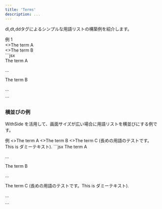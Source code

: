 ```yaml
---
title: 'Terms'
description: ...
---
```



dl,dt,ddタグによるシンプルな用語リストの構築例を紹介します。


<Preview>
	<PreviewTitle>例 1</PreviewTitle>
	<PreviewArea p='30'>
		<Stack tag='dl' g='40'>
			<div>
				<Text tag='dt' fw='bold' bd='is' bdw='2px' pis='20'>
					<>The term A</>
				</Text>
				<Lism tag='dd' mbs='5' mis='30'>
					<Dummy />
				</Lism>
			</div>
			<div>
				<Text tag='dt' fw='bold' bd='is' bdw='2px' pis='20'>
					<>The term B</>
				</Text>
				<Lism tag='dd' mbs='5' mis='30'>
					<Dummy length="l" />
				</Lism>
			</div>
		</Stack>
	</PreviewArea>
	<PreviewCode>
		```jsx
		<Stack tag='dl' g='40'>
			<div>
				<Text tag='dt' fw='bold' bd='is' bdw='2px' pis='20'>
					The term A
				</Text>
				<Lism tag='dd' mbs='5' mis='30'>
					<p>...</p>
				</Lism>
			</div>
			<div>
				<Text tag='dt' fw='bold' bd='is' bdw='2px' pis='20'>
					The term B
				</Text>
				<Lism tag='dd' mbs='5' mis='30'>
					<p>...</p>
				</Lism>
			</div>
		</Stack>
		```
	</PreviewCode>
</Preview>


### 横並びの例

WithSide を活用して、画面サイズが広い場合に用語リストを横並びにする例です。

<Preview>
	<PreviewTitle>例</PreviewTitle>
	<PreviewArea resize p='30'>
		<Stack tag='dl' g='40'>
			<WithSide sideW='10rem' mainW='16rem'>
				<Text data-is-side tag='dt' fw='bold'>
					<>The term A</>
				</Text>
				<Lism tag='dd' mis='30'>
					<Dummy />
				</Lism>
			</WithSide>
			<WithSide sideW='10rem' mainW='16rem'>
				<Text data-is-side tag='dt' fw='bold'>
					<>The term B</>
				</Text>
				<Lism tag='dd' mis='30'>
					<Dummy />
				</Lism>
			</WithSide>
			<WithSide sideW='10rem' mainW='16rem'>
				<Text data-is-side tag='dt' fw='bold'>
					<>The term C (長めの用語のテストです。This is ダミーテキスト).</>
				</Text>
				<Lism tag='dd' mis='30'>
					<Dummy length="l" />
				</Lism>
			</WithSide>
		</Stack>
	</PreviewArea>
	<PreviewCode>
		```jsx
		<Stack tag='dl' g='40'>
			<WithSide sideW='10rem' mainW='16rem'>
				<Text data-is-side tag='dt' fw='bold'>
					The term A
				</Text>
				<Lism tag='dd' mis='30'>
					<p>...</p>
				</Lism>
			</WithSide>
			<WithSide sideW='10rem' mainW='16rem'>
				<Text data-is-side tag='dt' fw='bold'>
					The term B
				</Text>
				<Lism tag='dd' mis='30'>
					<p>...</p>
				</Lism>
			</WithSide>
			<WithSide sideW='10rem' mainW='16rem'>
				<Text data-is-side tag='dt' fw='bold'>
					The term C (長めの用語のテストです。This is ダミーテキスト).
				</Text>
				<Lism tag='dd' mis='30'>
					<p>...</p>
				</Lism>
			</WithSide>
		</Stack>
		```
	</PreviewCode>
</Preview>
